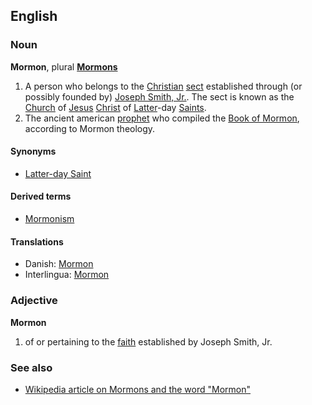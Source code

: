 ==English==
===Noun===
'''Mormon''', plural '''[[Mormons]]''' 

# A person who belongs to the [[Christian]] [[sect]] established through (or possibly founded by) [[w:Joseph Smith, Jr.|Joseph Smith, Jr.]].  The sect is known as the [[church|Church]] of [[Jesus]] [[Christ]] of [[latter|Latter]]-day [[saint|Saints]].
# The ancient american [[prophet]] who compiled the [[Book of Mormon]], according to Mormon theology.

====Synonyms====
*[[Latter-day Saint]]

====Derived terms====
*[[Mormonism]]

====Translations====
*Danish: [[Mormon]]
*Interlingua: [[Mormon]]

===Adjective===
'''Mormon'''

# of or pertaining to the [[faith]] established by Joseph Smith, Jr.


===See also===
*[[w:Mormon|Wikipedia article on Mormons and the word "Mormon"]]
